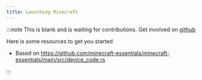 ```yaml
---
title: Launching Minecraft
---
```




:::note
This is blank and is waiting for contributions. Get involved on [github](/github)

Here is some resources to get you started

- Based on https://github.com/minecraft-essentials/minecraft-essentials/main/src/device_code.rs

:::